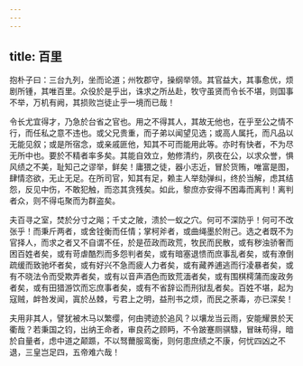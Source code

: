 ```yaml
---
---
---
```

title: 百里
---




抱朴子曰：三台九列，坐而论道；州牧郡守，操纲举领。其官益大，其事愈优，烦剧所锺，其唯百里。众役於是乎出，诛求之所丛赴，牧守虽贤而令长不堪，则国事不举，万机有阙，其损败岂徒止乎一境而已哉！

令长尤宜得才，乃急於台省之官也。用之不得其人，其故无他也，在乎至公之情不行，而任私之意不违也。或父兄贵重，而子弟以闻望见选；或高人属托，而凡品以无能见叙；或是所宿念，或亲戚匪他，知其不可而能用此等。亦时有快者，不为尽无所中也。要於不精者率多矣。其能自效立，勉修清约，夙夜在公，以求众誉，惧风绩之不美，耻知己之谬举，鲜矣！庸猥之徒，器小志近，冒於货贿，唯富是图，肆情恣欲，无止无足。在所司官，知其有足，赖主人举劾弹纠，终於当解，虑其结怨，反见中伤，不敢犯触，而恣其贪残矣。如此，黎庶亦安得不困毒而离判！离判者众，则不得屯聚而为群盗矣。

夫百寻之室，焚於分寸之飚；千丈之陂，溃於一蚁之穴。何可不深防乎！何可不改张乎！而秉斤两者，或舍铨衡而任情；掌柯斧者，或曲绳墨於附己。选之者既不为官择人，而求之者又不自谓不任，於是莅政而政荒，牧民而民散，或有秽浊骄奢而困百姓者矣，或有苛虐酷烈而多怨判者矣，或有暗塞退愦而庶事乱者矣，或有潦倒疏缓而致驰坏者矣，或有好兴不急而疲人力者矣，或有藏养逋逃而行凌暴者矣，或有不晓法令而受欺弄者矣，或有以音声酒色而致荒湎者矣，或有围棋樗蒲而废政务者矣，或有田猎游饮而忘庶事者矣，或有不省辞讼而刑狱乱者矣。百姓不堪，起为寇贼，衅咎发闻，寘於丛棘，亏君上之明，益刑书之烦，而民之荼毒，亦已深矣！

夫用非其人，譬犹被木马以繁缨，何由骋迹於追风？以壤龙当云雨，安能耀景於天衢哉？若秉国之钧，出纳王命者，审良药之顾眄，不令跛蹇厕骐騄，冒昧苟得，暗於自量者，虑中道之颠踬，不以驽薾服鸾衡，则何患庶绩之不康，何忧四凶之不退，三皇岂足四，五帝难六哉！